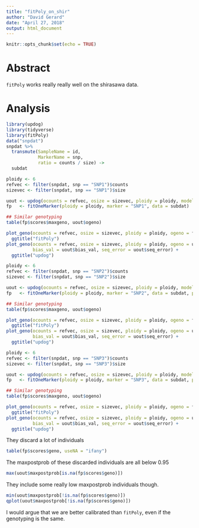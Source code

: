 ```yaml
---
title: "fitPoly_on_shir"
author: "David Gerard"
date: "April 27, 2018"
output: html_document
---
```


```r
knitr::opts_chunk$set(echo = TRUE)
```

# Abstract

`fitPoly` works really really well on the shirasawa data.

# Analysis
```r
library(updog)
library(tidyverse)
library(fitPoly)
data("snpdat")
snpdat %>%
  transmute(SampleName = id,
            MarkerName = snp,
            ratio = counts / size) ->
  subdat
```

```r
ploidy <- 6
refvec <- filter(snpdat, snp == "SNP1")$counts
sizevec <- filter(snpdat, snp == "SNP1")$size

uout <- updog(ocounts = refvec, osize = sizevec, ploidy = ploidy, model = "s1")
fp   <- fitOneMarker(ploidy = ploidy, marker = "SNP1", data = subdat)

## Similar genotyping
table(fp$scores$maxgeno, uout$ogeno)

plot_geno(ocounts = refvec, osize = sizevec, ploidy = ploidy, ogeno = fp$scores$maxgeno) +
  ggtitle("fitPoly")
plot_geno(ocounts = refvec, osize = sizevec, ploidy = ploidy, ogeno = uout$ogeno,
          bias_val = uout$bias_val, seq_error = uout$seq_error) +
  ggtitle("updog")
```

```r
ploidy <- 6
refvec <- filter(snpdat, snp == "SNP2")$counts
sizevec <- filter(snpdat, snp == "SNP2")$size

uout <- updog(ocounts = refvec, osize = sizevec, ploidy = ploidy, model = "s1")
fp   <- fitOneMarker(ploidy = ploidy, marker = "SNP2", data = subdat, plot = "fitted")

## Similar genotyping
table(fp$scores$maxgeno, uout$ogeno)

plot_geno(ocounts = refvec, osize = sizevec, ploidy = ploidy, ogeno = fp$scores$maxgeno) +
  ggtitle("fitPoly")
plot_geno(ocounts = refvec, osize = sizevec, ploidy = ploidy, ogeno = uout$ogeno, 
          bias_val = uout$bias_val, seq_error = uout$seq_error) +
  ggtitle("updog")
```

```r
ploidy <- 6
refvec <- filter(snpdat, snp == "SNP3")$counts
sizevec <- filter(snpdat, snp == "SNP3")$size

uout <- updog(ocounts = refvec, osize = sizevec, ploidy = ploidy, model = "s1")
fp   <- fitOneMarker(ploidy = ploidy, marker = "SNP3", data = subdat, plot = "fitted")

## Similar genotyping
table(fp$scores$maxgeno, uout$ogeno)

plot_geno(ocounts = refvec, osize = sizevec, ploidy = ploidy, ogeno = fp$scores$maxgeno) +
  ggtitle("fitPoly")
plot_geno(ocounts = refvec, osize = sizevec, ploidy = ploidy, ogeno = uout$ogeno, 
          bias_val = uout$bias_val, seq_error = uout$seq_error) +
  ggtitle("updog")
```

They discard a lot of individuals

```r
table(fp$scores$geno, useNA = "ifany")
```

The maxpostprob of these discarded individuals are all below 0.95
```r
max(uout$maxpostprob[is.na(fp$scores$geno)])
```

They include some really low maxpostprob individuals though.
```r
min(uout$maxpostprob[!is.na(fp$scores$geno)])
qplot(uout$maxpostprob[!is.na(fp$scores$geno)])
```

I would argue that we are better calibrated than `fitPoly`, even if the genotyping is the same.



